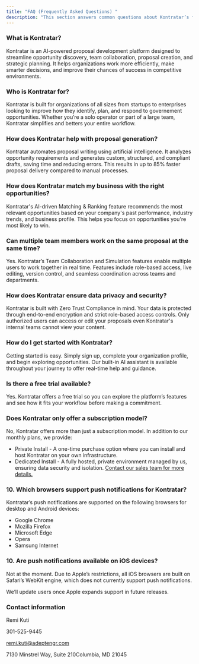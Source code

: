 ```yaml
---
title: "FAQ (Frequently Asked Questions) "
description: "This section answers common questions about Kontratar’s features, pricing, and functionality. It also includes contact details for customer support, ensuring users can easily reach out for assistance, inquiries, or further information."
---
```


### 

### **What is Kontratar?**

Kontratar is an AI-powered proposal development platform designed to streamline opportunity discovery, team collaboration, proposal creation, and strategic planning. It helps organizations work more efficiently, make smarter decisions, and improve their chances of success in competitive environments.

### **Who is Kontratar for?**

Kontratar is built for organizations of all sizes from startups to enterprises looking to improve how they identify, plan, and respond to governement opportunities. Whether you’re a solo operator or part of a large team, Kontratar simplifies and betters your entire workflow.

### **How does Kontratar help with proposal generation?**

Kontratar automates proposal writing using artificial intelligence. It analyzes opportunity requirements and generates custom, structured, and compliant drafts, saving time and reducing errors. This results in up to 85% faster proposal delivery compared to manual processes.

### How does Kontratar match my business with the right opportunities?

Kontratar's AI-driven Matching & Ranking feature recommends the most relevant opportunities based on your company's past performance, industry trends, and business profile. This helps you focus on opportunities you're most likely to win.

### **Can multiple team members work on the same proposal at the same time?**

Yes. Kontratar’s Team Collaboration and Simulation features enable multiple users to work together in real time. Features include role-based access, live editing, version control, and seamless coordination across teams and departments.

### **How does Kontratar ensure data privacy and security?**

Kontratar is built with Zero Trust Compliance in mind. Your data is protected through end-to-end encryption and strict role-based access controls. Only authorized users can access or edit your proposals even Kontratar's internal teams cannot view your content.

### **How do I get started with Kontratar?**

Getting started is easy. Simply sign up, complete your organization profile, and begin exploring opportunities. Our built-in AI assistant is available throughout your journey to offer real-time help and guidance.

### **Is there a free trial available?**

Yes. Kontratar offers a free trial so you can explore the platform’s features and see how it fits your workflow before making a commitment.

### **Does Kontratar only offer a subscription model?**

No, Kontratar offers more than just a subscription model. In addition to our monthly plans, we provide:

- Private Install - A one-time purchase option where you can install and host Kontratar on your own infrastructure.
- Dedicated Install - A fully hosted, private environment managed by us, ensuring data security and isolation. [Contact our sales team for more details.](https://cal.com/kontratarsupport/sales-call)

### **10.  Which browsers support push notifications for Kontratar?**

Kontratar’s push notifications are supported on the following browsers for desktop and Android devices:

- Google Chrome
- Mozilla Firefox
- Microsoft Edge
- Opera
- Samsung Internet

### **10. Are push notifications available on iOS devices?**

Not at the moment. Due to Apple’s restrictions, all iOS browsers are built on Safari’s WebKit engine, which does not currently support push notifications.

We’ll update users once Apple expands support in future releases.

### Contact information

Remi Kuti

301-525-9445

[remi.kuti@adeptengr.com](mailto:remi.kuti@adeptengr.com)

7130 Minstrel Way, Suite 210Columbia, MD 21045